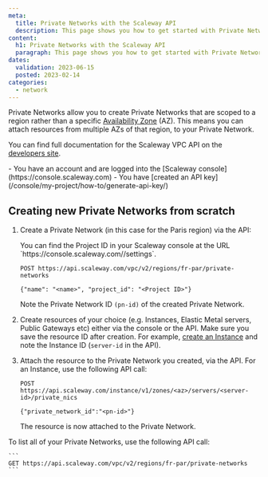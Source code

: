 ```yaml
---
meta:
  title: Private Networks with the Scaleway API
  description: This page shows you how to get started with Private Networks via the Scaleway API.
content:
  h1: Private Networks with the Scaleway API
  paragraph: This page shows you how to get started with Private Networks via the Scaleway API.
dates:
  validation: 2023-06-15
  posted: 2023-02-14
categories:
  - network
---
```


Private Networks allow you to create Private Networks that are scoped to a region rather than a specific [Availability Zone](/compute/instances/concepts/#availability-zone) (AZ). This means you can attach resources from multiple AZs of that region, to your Private Network.

You can find full documentation for the Scaleway VPC API on the [developers site](https://www.scaleway.com/en/developers/api/vpc/v2/).

<Message type="requirement">
  - You have an account and are logged into the [Scaleway console](https://console.scaleway.com)
  - You have [created an API key](/console/my-project/how-to/generate-api-key/)
</Message>

## Creating new Private Networks from scratch

1. Create a Private Network (in this case for the Paris region) via the API:

    <Message type="tip">
    You can find the Project ID in your Scaleway console at the URL `https://console.scaleway.com/<project-name>/settings`.
    </Message>

    ```
    POST https://api.scaleway.com/vpc/v2/regions/fr-par/private-networks 
    
    {"name": "<name>", "project_id": "<Project ID>"}
    ```

    Note the Private Network ID `(pn-id)` of the created Private Network.

2. Create resources of your choice (e.g. Instances, Elastic Metal servers, Public Gateways etc) either via the console or the API. Make sure you save the resource ID after creation. For example, [create an Instance](/compute/instances/how-to/create-an-instance/) and note the Instance ID (`server-id` in the API).

3. Attach the resource to the Private Network you created, via the API. For an Instance, use the following API call:

    ```
    POST https://api.scaleway.com/instance/v1/zones/<az>/servers/<server-id>/private_nics
    
    {"private_network_id":"<pn-id>"}
    ```

    The resource is now attached to the Private Network.

To list all of your Private Networks, use the following API call:

    ```
    GET https://api.scaleway.com/vpc/v2/regions/fr-par/private-networks
    ```